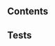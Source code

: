 
[//]: # (import Specs from '@ovhcloud/ods-core/src/components/spinner/docs/spec.md';)

[//]: # (<Description>{Specs}</Description>)

## Contents
<SpecsSpinnerContents />

## Tests
<SpecsSpinnerTests />
